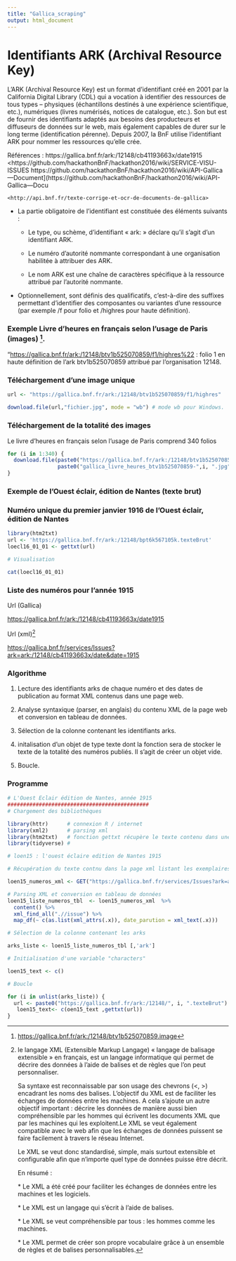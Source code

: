 ```yaml
---
title: "Gallica_scraping"
output: html_document
---
```


# Identifiants ARK (Archival Resource Key)

L'ARK (Archival Resource Key) est un format d'identifiant créé en 2001 par la California Digital Library (CDL) qui a vocation à identifier des ressources de tous types -- physiques (échantillons destinés à une expérience scientifique, etc.), numériques (livres numérisés, notices de catalogue, etc.). Son but est de fournir des identifiants adaptés aux besoins des producteurs et diffuseurs de données sur le web, mais également capables de durer sur le long terme (identification pérenne). Depuis 2007, la BnF utilise l'identifiant ARK pour nommer les ressources qu'elle crée.

Références : 
https://gallica.bnf.fr/ark:/12148/cb41193663x/date1915
<https://github.com/hackathonBnF/hackathon2016/wiki/SERVICE-VISU-ISSUES
https://github.com/hackathonBnF/hackathon2016/wiki/API-Gallica---Document](https://github.com/hackathonBnF/hackathon2016/wiki/API-Gallica—Docu

    <http://api.bnf.fr/texte-corrige-et-ocr-de-documents-de-gallica>

-   La partie obligatoire de l'identifiant est constituée des éléments suivants :

    -   Le type, ou schème, d'identifiant « ark: » déclare qu'il s'agit d'un identifiant ARK.

    -   Le numéro d'autorité nommante correspondant à une organisation habilitée à attribuer des ARK.

    -   Le nom ARK est une chaîne de caractères spécifique à la ressource attribué par l'autorité nommante.

-   Optionnellement, sont définis des qualificatifs, c'est-à-dire des suffixes permettant d'identifier des composantes ou variantes d'une ressource (par exemple /f pour folio et /highres pour haute définition).

### Exemple Livre d'heures en français selon l'usage de Paris (images) [^3].

[^3]: <https://gallica.bnf.fr/ark:/12148/btv1b525070859.image>

"<https://gallica.bnf.fr/ark:/12148/btv1b525070859/f1/highres%22> : folio 1 en haute définition de l'ark btv1b525070859 attribué par l'organisation 12148.

### Téléchargement d'une image unique

```r
url <- "https://gallica.bnf.fr/ark:/12148/btv1b525070859/f1/highres"    

download.file(url,"fichier.jpg", mode = "wb") # mode wb pour Windows.
```

### Téléchargement de la totalité des images

Le livre d'heures en français selon l'usage de Paris comprend 340 folios

```r
for (i in 1:340) {
  download.file(paste0("https://gallica.bnf.fr/ark:/12148/btv1b525070859/f",i ,"/highres"),
                paste0("gallica_livre_heures_btv1b525070859-",i, ".jpg"), mode = "wb")
}
```

### Exemple de l'Ouest éclair, édition de Nantes (texte brut)

### Numéro unique du premier janvier 1916 de l'Ouest éclair, édition de Nantes

```r

library(htm2txt)
url <- 'https://gallica.bnf.fr/ark:/12148/bpt6k567105k.texteBrut'
loecl16_01_01 <- gettxt(url)

# Visualisation

cat(loecl16_01_01)

```

### Liste des numéros pour l'année 1915

Url (Gallica)

<https://gallica.bnf.fr/ark:/12148/cb41193663x/date1915>

Url (xml)[^4]

[^4]: le langage XML (Extensible Markup Langage) « langage de balisage extensible » en français, est un langage informatique qui permet de décrire des données à l'aide de balises et de règles que l'on peut personnaliser.

    Sa syntaxe est reconnaissable par son usage des chevrons (\<, \>) encadrant les noms des balises. L'objectif du XML est de faciliter les échanges de données entre les machines. A cela s'ajoute un autre objectif important : décrire les données de manière aussi bien compréhensible par les hommes qui écrivent les documents XML que par les machines qui les exploitent.Le XML se veut également compatible avec le web afin que les échanges de données puissent se faire facilement à travers le réseau Internet.

    Le XML se veut donc standardisé, simple, mais surtout extensible et configurable afin que n'importe quel type de données puisse être décrit.

    En résumé :

    \* Le XML a été créé pour faciliter les échanges de données entre les machines et les logiciels.

    \* Le XML est un langage qui s'écrit à l'aide de balises.

    \* Le XML se veut compréhensible par tous : les hommes comme les machines.

    \* Le XML permet de créer son propre vocabulaire grâce à un ensemble de règles et de balises personnalisables.

<https://gallica.bnf.fr/services/Issues?ark=ark:/12148/cb41193663x/date&date=1915>

### Algorithme

1.  Lecture des identifiants arks de chaque numéro et des dates de publication au format XML contenus dans une page web.

2.  Analyse syntaxique (parser, en anglais) du contenu XML de la page web et conversion en tableau de données.

3.  Sélection de la colonne contenant les identifiants arks.

4.  initalisation d'un objet de type texte dont la fonction sera de stocker le texte de la totalité des numéros publiés. Il s'agit de créer un objet vide.

5.  Boucle.

### Programme

```r
# L'Ouest Eclair édition de Nantes, année 1915
#############################################
# Chargement des bibliothèques

library(httr)      # connexion R / internet
library(xml2)      # parsing xml
library(htm2txt)   # fonction gettxt récupère le texte contenu dans une page html
library(tidyverse) # 

# loen15 : l'ouest éclaire edition de Nantes 1915

# Récupération du texte contnu dans la page xml listant les exemplaires de L'OE

loen15_numeros_xml <- GET("https://gallica.bnf.fr/services/Issues?ark=ark:/12148/cb41193663x/date&date=1915")

# Parsing XML et conversion en tableau de données
loen15_liste_numeros_tbl  <- loen15_numeros_xml  %>%
  content() %>% 
  xml_find_all(".//issue") %>% 
  map_df(~ c(as.list(xml_attrs(.x)), date_parution = xml_text(.x)))

# Sélection de la colonne contenant les arks

arks_liste <- loen15_liste_numeros_tbl [,'ark']

# Initialisation d'une variable "characters"

loen15_text <- c()

# Boucle 

for (i in unlist(arks_liste)) {
  url <- paste0("https://gallica.bnf.fr/ark:/12148/", i, ".texteBrut")
   loen15_text<- c(oen15_text ,gettxt(url))
}
```